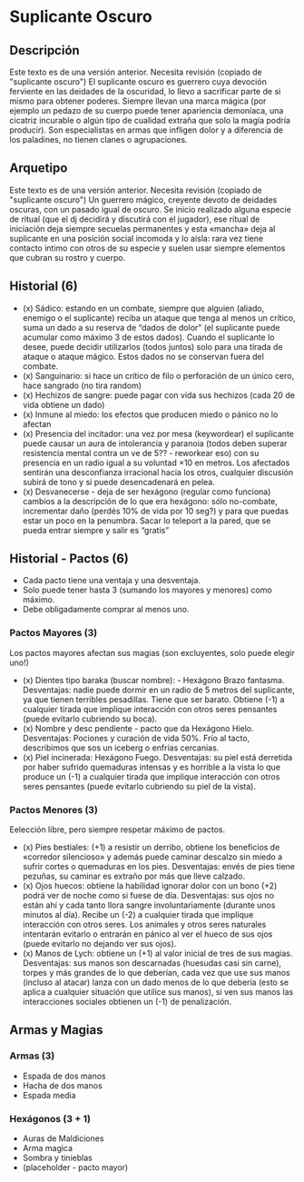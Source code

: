 
# Suplicante Oscuro

<Bleed>
  <Screenshot src={placeholderImage} alt="placeholder" full />
</Bleed>

## Descripción

<Callout type="warning" emoji="🔎">
  Este texto es de una versión anterior. Necesita revisión (copiado de
  "suplicante oscuro")
</Callout>
El suplicante oscuro es guerrero cuya devoción ferviente en las deidades de la oscuridad,
lo llevo a sacrificar parte de si mismo para obtener poderes. Siempre llevan una
marca mágica (por ejemplo un pedazo de su cuerpo puede tener apariencia demoníaca,
una cicatriz incurable o algún tipo de cualidad extraña que solo la magia podría
producir). Son especialistas en armas que infligen dolor y a diferencia de los paladines,
no tienen clanes o agrupaciones.

## Arquetipo

<Callout type="warning" emoji="🔎">
  Este texto es de una versión anterior. Necesita revisión (copiado de
  "suplicante oscuro")
</Callout>
Un guerrero mágico, creyente devoto de deidades oscuras, con un pasado igual de oscuro.
Se inicio realizado alguna especie de ritual (que el dj decidirá y discutirá con
el jugador), ese ritual de iniciación deja siempre secuelas permanentes y esta «mancha»
deja al suplicante en una posición social incomoda y lo aísla: rara vez tiene contacto
intimo con otros de su especie y suelen usar siempre elementos que cubran su rostro
y cuerpo.

## Historial (6)

- (x) Sádico: estando en un combate, siempre que alguien (aliado, enemigo o el suplicante) reciba un ataque que tenga al menos un crítico, suma un dado a su reserva de “dados de dolor” (el suplicante puede acumular como máximo 3 de estos dados). Cuando el suplicante lo desee, puede decidir utilizarlos (todos juntos) solo para una tirada de ataque o ataque mágico. Estos dados no se conservan fuera del combate.
- (x) Sanguinario: si hace un crítico de filo o perforación de un único cero, hace sangrado (no tira random)
- (x) Hechizos de sangre: puede pagar con vida sus hechizos (cada 20 de vida obtiene un dado)
- (x) Inmune al miedo: los efectos que producen miedo o pánico no lo afectan
- (x) Presencia del incitador: una vez por mesa (keywordear) el suplicante puede causar un aura de intolerancia y paranoia (todos deben superar resistencia mental contra un ve de 5?? - reworkear eso) con su presencia en un radio igual a su voluntad ×10 en metros. Los afectados sentirán una desconfianza irracional hacia los otros, cualquier discusión subirá de tono y si puede desencadenará en pelea.
- (x) Desvanecerse - deja de ser hexágono (regular como funciona) cambios a la descripción de lo que era hexágono: sólo no-combate, incrementar daño (perdés 10% de vida por 10 seg?) y para que puedas estar un poco en la penumbra. Sacar lo teleport a la pared, que se pueda entrar siempre y salir es “gratis”

## Historial - Pactos (6)

- Cada pacto tiene una ventaja y una desventaja. 
- Solo puede tener hasta 3 (sumando los mayores y menores) como máximo.
- Debe obligadamente comprar al menos uno.

### Pactos Mayores (3)

Los pactos mayores afectan sus magias (son excluyentes, solo puede elegir uno!)

- (x) Dientes tipo baraka (buscar nombre): - Hexágono Brazo fantasma. Desventajas: nadie puede dormir en un radio de 5 metros del suplicante, ya que tienen terribles pesadillas. Tiene que ser barato. Obtiene (-1) a cualquier tirada que implique interacción con otros seres pensantes (puede evitarlo cubriendo su boca).
- (x) Nombre y desc pendiente - pacto que da Hexágono Hielo. Desventajas: Pociones y curación de vida 50%. Frío al tacto, describimos que sos un iceberg o enfrias cercanias.
- (x) Piel incinerada: Hexágono Fuego. Desventajas: su piel está derretida por haber sufrido quemaduras intensas y es horrible a la vista lo que produce un (-1) a cualquier tirada que implique interacción con otros seres pensantes (puede evitarlo cubriendo su piel de la vista).

### Pactos Menores (3)

Eelección libre, pero siempre respetar máximo de pactos.

- (x) Pies bestiales: (+1) a resistir un derribo, obtiene los beneficios de «corredor silencioso» y además puede caminar descalzo sin miedo a sufrir cortes o quemaduras en los pies. Desventajas: envés de pies tiene pezuñas, su caminar es extraño por más que lleve calzado.
- (x) Ojos huecos: obtiene la habilidad ignorar dolor con un bono (+2) podrá ver de noche como si fuese de día. Desventajas: sus ojos no están ahí y cada tanto llora sangre involuntariamente (durante unos minutos al día). Recibe un (-2) a cualquier tirada que implique interacción con otros seres. Los animales y otros seres naturales intentarán evitarlo o entrarán en pánico al ver el hueco de sus ojos (puede evitarlo no dejando ver sus ojos).
- (x) Manos de Lych: obtiene un (+1) al valor inicial de tres de sus magias. Desventajas: sus manos son descarnadas (huesudas casi sin carne), torpes y más grandes de lo que deberían, cada vez que use sus manos (incluso al atacar) lanza con un dado menos de lo que debería (esto se aplica a cualquier situación que utilice sus manos), si ven sus manos las interacciones sociales obtienen un (-1) de penalización.

## Armas y Magias

### Armas (3)

- Espada de dos manos
- Hacha de dos manos
- Espada media

### Hexágonos (3 + 1)

- Auras de Maldiciones
- Arma magica
- Sombra y tinieblas
- (placeholder - pacto mayor)
